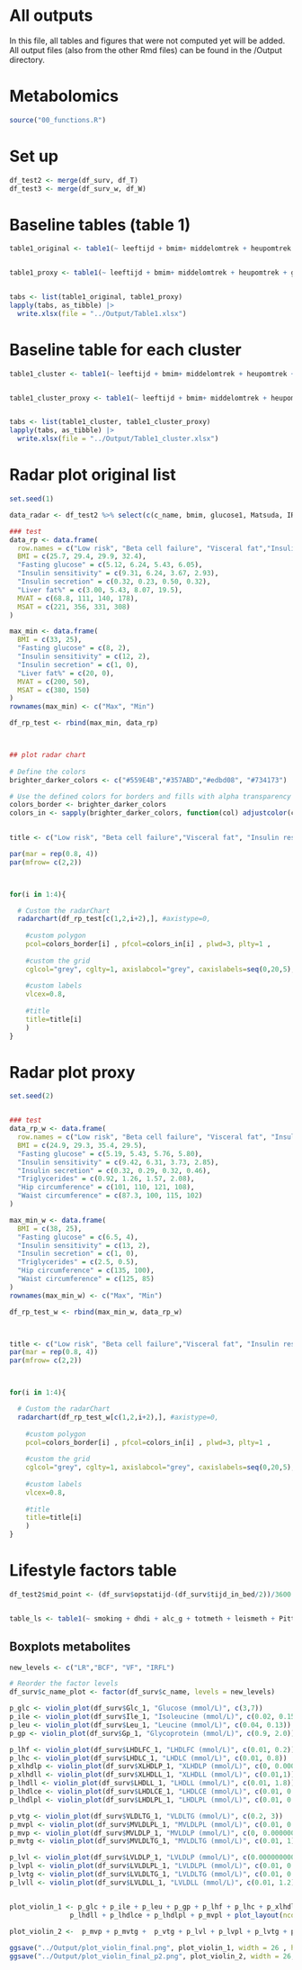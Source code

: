 # All outputs
In this file, all tables and figures that were not computed yet will be added.
All output files (also from the other Rmd files) can be found in the /Output directory. 


# Metabolomics
```r
source("00_functions.R")
```

# Set up
```r
df_test2 <- merge(df_surv, df_T)
df_test3 <- merge(df_surv_w, df_W)
```

# Baseline tables (table 1)
```r


table1_original <- table1(~ leeftijd + bmim+ middelomtrek + heupomtrek + glucose1 + Matsuda + IR + trig1 + hdlc1  | factor(sexe), data = df_test2)


table1_proxy <- table1(~ leeftijd + bmim+ middelomtrek + heupomtrek + glucose1 + Matsuda + IR + trig1 + hdlc1  |factor(sexe), data = df_test3)


tabs <- list(table1_original, table1_proxy)
lapply(tabs, as_tibble) |>
  write.xlsx(file = "../Output/Table1.xlsx")

```



# Baseline table for each cluster
```r
table1_cluster <- table1(~ leeftijd + bmim+ middelomtrek + heupomtrek + glucose1 + Matsuda + IR + trig1 + hdlc1  | factor(c_name), data = df_test2)


table1_cluster_proxy <- table1(~ leeftijd + bmim+ middelomtrek + heupomtrek + glucose1 + Matsuda + IR + trig1 + hdlc1  |factor(c_name_w), data = df_test3)


tabs <- list(table1_cluster, table1_cluster_proxy)
lapply(tabs, as_tibble) |>
  write.xlsx(file = "../Output/Table1_cluster.xlsx")

```


# Radar plot original list
```r
set.seed(1)

data_radar <- df_test2 %>% select(c(c_name, bmim, glucose1, Matsuda, IR, TG_perc, MVAT, MSAT))

### test
data_rp <- data.frame(
  row.names = c("Low risk", "Beta cell failure", "Visceral fat","Insulin resistance fatty liver"),
  BMI = c(25.7, 29.4, 29.9, 32.4),
  "Fasting glucose" = c(5.12, 6.24, 5.43, 6.05),
  "Insulin sensitivity" = c(9.31, 6.24, 3.67, 2.93),
  "Insulin secretion" = c(0.32, 0.23, 0.50, 0.32),
  "Liver fat%" = c(3.00, 5.43, 8.07, 19.5),
  MVAT = c(68.8, 111, 140, 178),
  MSAT = c(221, 356, 331, 308)
)

max_min <- data.frame(
  BMI = c(33, 25),
  "Fasting glucose" = c(8, 2),
  "Insulin sensitivity" = c(12, 2),
  "Insulin secretion" = c(1, 0),
  "Liver fat%" = c(20, 0),
  MVAT = c(200, 50),
  MSAT = c(380, 150)
)
rownames(max_min) <- c("Max", "Min")

df_rp_test <- rbind(max_min, data_rp)



## plot radar chart
  
# Define the colors
brighter_darker_colors <- c("#559E4B","#357ABD","#edbd08", "#734173")

# Use the defined colors for borders and fills with alpha transparency
colors_border <- brighter_darker_colors
colors_in <- sapply(brighter_darker_colors, function(col) adjustcolor(col, alpha.f = 0.3))
  

title <- c("Low risk", "Beta cell failure","Visceral fat", "Insulin resistance fatty liver")

par(mar = rep(0.8, 4))
par(mfrow= c(2,2))



for(i in 1:4){

  # Custom the radarChart
  radarchart(df_rp_test[c(1,2,i+2),], #axistype=0, 
  
    #custom polygon
    pcol=colors_border[i] , pfcol=colors_in[i] , plwd=3, plty=1 , 
  
    #custom the grid
    cglcol="grey", cglty=1, axislabcol="grey", caxislabels=seq(0,20,5), cglwd=0.8,
  
    #custom labels
    vlcex=0.8,
    
    #title
    title=title[i]
    )
}


```
# Radar plot proxy
```r
set.seed(2)


### test
data_rp_w <- data.frame(
  row.names = c("Low risk", "Beta cell failure", "Visceral fat", "Insulin resistance fatty liver"),
  BMI = c(24.9, 29.3, 35.4, 29.5),
  "Fasting glucose" = c(5.19, 5.43, 5.76, 5.80),
  "Insulin sensitivity" = c(9.42, 6.31, 3.73, 2.85),
  "Insulin secretion" = c(0.32, 0.29, 0.32, 0.46),
  "Triglycerides" = c(0.92, 1.26, 1.57, 2.08),
  "Hip circumference" = c(101, 110, 121, 108),
  "Waist circumference" = c(87.3, 100, 115, 102)
)

max_min_w <- data.frame(
  BMI = c(38, 25),
  "Fasting glucose" = c(6.5, 4),
  "Insulin sensitivity" = c(13, 2),
  "Insulin secretion" = c(1, 0),
  "Triglycerides" = c(2.5, 0.5),
  "Hip circumference" = c(135, 100),
  "Waist circumference" = c(125, 85)
)
rownames(max_min_w) <- c("Max", "Min")

df_rp_test_w <- rbind(max_min_w, data_rp_w)



title <- c("Low risk", "Beta cell failure","Visceral fat", "Insulin resistance fatty liver")
par(mar = rep(0.8, 4))
par(mfrow= c(2,2))



for(i in 1:4){

  # Custom the radarChart
  radarchart(df_rp_test_w[c(1,2,i+2),], #axistype=0, 
  
    #custom polygon
    pcol=colors_border[i] , pfcol=colors_in[i] , plwd=3, plty=1 , 
  
    #custom the grid
    cglcol="grey", cglty=1, axislabcol="grey", caxislabels=seq(0,20,5), cglwd=0.8,
  
    #custom labels
    vlcex=0.8,
    
    #title
    title=title[i]
    )
}

```

# Lifestyle factors table
```r
df_test2$mid_point <- (df_surv$opstatijd-(df_surv$tijd_in_bed/2))/3600 # define midpoint of sleep


table_ls <- table1(~ smoking + dhdi + alc_g + totmeth + leismeth + Pittstotal + mid_point + IDS_total_score| c_name, data = df_test2)

```

## Boxplots metabolites
```r
new_levels <- c("LR","BCF", "VF", "IRFL")

# Reorder the factor levels
df_surv$c_name_plot <- factor(df_surv$c_name, levels = new_levels)

p_glc <- violin_plot(df_surv$Glc_1, "Glucose (mmol/L)", c(3,7))
p_ile <- violin_plot(df_surv$Ile_1, "Isoleucine (mmol/L)", c(0.02, 0.15))
p_leu <- violin_plot(df_surv$Leu_1, "Leucine (mmol/L)", c(0.04, 0.13))
p_gp <- violin_plot(df_surv$Gp_1, "Glycoprotein (mmol/L)", c(0.9, 2.0))

p_lhf <- violin_plot(df_surv$LHDLFC_1, "LHDLFC (mmol/L)", c(0.01, 0.2))
p_lhc <- violin_plot(df_surv$LHDLC_1, "LHDLC (mmol/L)", c(0.01, 0.8))
p_xlhdlp <- violin_plot(df_surv$XLHDLP_1, "XLHDLP (mmol/L)", c(0, 0.000001))
p_xlhdll <- violin_plot(df_surv$XLHDLL_1, "XLHDLL (mmol/L)", c(0.01,1))
p_lhdll <- violin_plot(df_surv$LHDLL_1, "LHDLL (mmol/L)", c(0.01, 1.8))
p_lhdlce <- violin_plot(df_surv$LHDLCE_1, "LHDLCE (mmol/L)", c(0.01, 0.7))
p_lhdlpl <- violin_plot(df_surv$LHDLPL_1, "LHDLPL (mmol/L)", c(0.01, 0.8))

p_vtg <- violin_plot(df_surv$VLDLTG_1, "VLDLTG (mmol/L)", c(0.2, 3))
p_mvpl <- violin_plot(df_surv$MVLDLPL_1, "MVLDLPL (mmol/L)", c(0.01, 0.4))
p_mvp <- violin_plot(df_surv$MVLDLP_1, "MVLDLP (mmol/L)", c(0, 0.00000007))
p_mvtg <- violin_plot(df_surv$MVLDLTG_1, "MVLDLTG (mmol/L)", c(0.01, 1))

p_lvl <- violin_plot(df_surv$LVLDLP_1, "LVLDLP (mmol/L)", c(0.0000000002, 0.00000002))
p_lvpl <- violin_plot(df_surv$LVLDLPL_1, "LVLDLPL (mmol/L)", c(0.01, 0.2))
p_lvtg <- violin_plot(df_surv$LVLDLTG_1, "LVLDLTG (mmol/L)", c(0.01, 0.8))
p_lvll <- violin_plot(df_surv$LVLDLL_1, "LVLDLL (mmol/L)", c(0.01, 1.2))


plot_violin_1 <- p_glc + p_ile + p_leu + p_gp + p_lhf + p_lhc + p_xlhdlp + p_xlhdll + 
               p_lhdll + p_lhdlce + p_lhdlpl + p_mvpl + plot_layout(ncol =4)
               
plot_violin_2 <-  p_mvp + p_mvtg +  p_vtg + p_lvl + p_lvpl + p_lvtg + p_lvll + plot_layout(ncol = 4)

ggsave("../Output/plot_violin_final.png", plot_violin_1, width = 26 , height = 17, dpi = 500, units = "cm")
ggsave("../Output/plot_violin_final_p2.png", plot_violin_2, width = 26, height = 12, dpi = 500, units = "cm")


```



